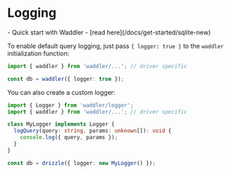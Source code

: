 
# Logging

<Prerequisites>
- Quick start with Waddler - [read here](/docs/get-started/sqlite-new)
</Prerequisites>

To enable default query logging, just pass `{ logger: true }` to the `waddler` initialization function:
```typescript copy
import { waddler } from 'waddler/...'; // driver specific

const db = waddler({ logger: true });
```

You can also create a custom logger:
```typescript copy
import { Logger } from 'waddler/logger';
import { waddler } from 'waddler/...'; // driver specific

class MyLogger implements Logger {
  logQuery(query: string, params: unknown[]): void {
    console.log({ query, params });
  }
}

const db = drizzle({ logger: new MyLogger() });
```